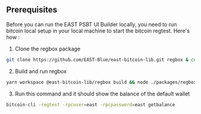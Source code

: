 
## Prerequisites

Before you can run the EAST PSBT UI Builder locally, you need to run bitcoin local setup in your local machine to start the bitcoin regtest. Here's how : 
1. Clone the regbox package
```bash
git clone https://github.com/EAST-Blue/east-bitcoin-lib.git regbox & cd regbox
```

2. Build and run regbox
```bash
yarn workspace @east-bitcoin-lib/regbox build && node ./packages/regbox/dist/index.js
```

3. Run this command and it should show the balance of the default wallet
```bash
bitcoin-cli -regtest -rpcuser=east -rpcpassword=east getbalance
```
